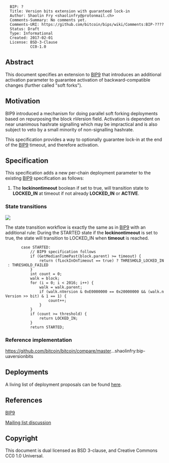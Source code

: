 <pre>
  BIP: ?
  Title: Version bits extension with guaranteed lock-in
  Author: Shaolin Fry <shaolinfry@protonmail.ch>
  Comments-Summary: No comments yet.
  Comments-URI: https://github.com/bitcoin/bips/wiki/Comments:BIP-????
  Status: Draft
  Type: Informational
  Created: 2017-02-01
  License: BSD-3-Clause
           CC0-1.0
</pre>

==Abstract==

This document specifies an extension to [[bip-0009.mediawiki|BIP9]] that introduces an additional activation parameter to guarantee activation of backward-compatible changes (further called "soft forks").

==Motivation==

BIP9 introduced a mechanism for doing parallel soft forking deployments based on repurposing the block nVersion field. Activation is dependent on near unanimous hashrate signalling which may be impractical and is also subject to veto by a small minority of non-signalling hashrate.

This specification provides a way to optionally guarantee lock-in at the end of the [[bip-0009.mediawiki|BIP9]] timeout, and therefore activation.

==Specification==

This specification adds a new per-chain deployment parameter to the existing [[bip-0009.mediawiki|BIP9]] specification as follows:

# The '''lockinontimeout''' boolean if set to true, will transition state to '''LOCKED_IN''' at timeout if not already '''LOCKED_IN''' or '''ACTIVE'''.

===State transitions===

<img src="bip-uaversionbits/states.png" align="middle"></img>

The state transition workflow is exactly the same as in [[bip-0009.mediawiki|BIP9]] with an additional rule: During the STARTED state if the '''lockinontimeout''' is set to true, the state will transition to LOCKED_IN when '''timeout''' is reached.

        case STARTED:
            // BIP9 specification follows
            if (GetMedianTimePast(block.parent) >= timeout) {
                return (fLockInOnTimeout == true) ? THRESHOLD_LOCKED_IN : THRESHOLD_FAILED
            }
            int count = 0;
            walk = block;
            for (i = 0; i < 2016; i++) {
                walk = walk.parent;
                if (walk.nVersion & 0xE0000000 == 0x20000000 && (walk.nVersion >> bit) & 1 == 1) {
                    count++;
                }
            }
            if (count >= threshold) {
                return LOCKED_IN;
            }
            return STARTED;

=== Reference implementation ===

https://github.com/bitcoin/bitcoin/compare/master...shaolinfry:bip-uaversionbits

==Deployments==

A living list of deployment proposals can be found [[bip-0009/assignments.mediawiki|here]].

==References==

[[bip-0009.mediawiki|BIP9]]

[https://lists.linuxfoundation.org/pipermail/bitcoin-dev/2017-February/013643.html Mailing list discussion]

==Copyright==

This document is dual licensed as BSD 3-clause, and Creative Commons CC0 1.0 Universal.


